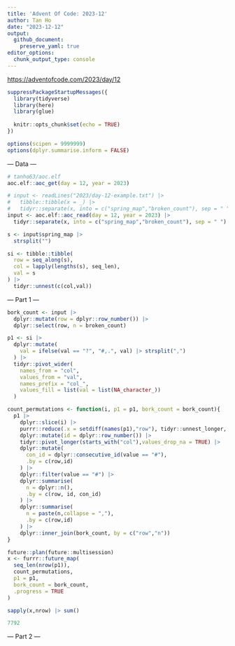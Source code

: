 ```yaml
---
title: 'Advent Of Code: 2023-12'
author: Tan Ho
date: "2023-12-12"
output: 
  github_document:
    preserve_yaml: true
editor_options: 
  chunk_output_type: console
---
```


<https://adventofcode.com/2023/day/12>

```r
suppressPackageStartupMessages({
  library(tidyverse)
  library(here)
  library(glue)
  
  knitr::opts_chunk$set(echo = TRUE)
})

options(scipen = 9999999)
options(dplyr.summarise.inform = FALSE)
```

--- Data ---

```r
# tanho63/aoc.elf
aoc.elf::aoc_get(day = 12, year = 2023)
```

```r
# input <- readLines("2023/day-12-example.txt") |> 
#   tibble::tibble(x = _) |> 
#   tidyr::separate(x, into = c("spring_map","broken_count"), sep = " ")
input <- aoc.elf::aoc_read(day = 12, year = 2023) |>
  tidyr::separate(x, into = c("spring_map","broken_count"), sep = " ")

s <- input$spring_map |> 
  strsplit("")

si <- tibble::tibble(
  row = seq_along(s),
  col = lapply(lengths(s), seq_len),
  val = s
) |> 
  tidyr::unnest(c(col,val))

```

--- Part 1 ---

```r
bork_count <- input |> 
  dplyr::mutate(row = dplyr::row_number()) |> 
  dplyr::select(row, n = broken_count)

p1 <- si |> 
  dplyr::mutate(
    val = ifelse(val == "?", "#,.", val) |> strsplit(",")
  ) |> 
  tidyr::pivot_wider(
    names_from = "col", 
    values_from = "val", 
    names_prefix = "col_",
    values_fill = list(val = list(NA_character_))
  )

count_permutations <- function(i, p1 = p1, bork_count = bork_count){
  p1 |> 
    dplyr::slice(i) |> 
    purrr::reduce(.x = setdiff(names(p1),"row"), tidyr::unnest_longer, .init = _) |> 
    dplyr::mutate(id = dplyr::row_number()) |> 
    tidyr::pivot_longer(starts_with("col"),values_drop_na = TRUE) |> 
    dplyr::mutate(
      con_id = dplyr::consecutive_id(value == "#"),
      .by = c(row,id)
    ) |> 
    dplyr::filter(value == "#") |> 
    dplyr::summarise(
      n = dplyr::n(),
      .by = c(row, id, con_id)
    ) |> 
    dplyr::summarise(
      n = paste(n,collapse = ","),
      .by = c(row,id)
    ) |> 
    dplyr::inner_join(bork_count, by = c("row","n"))
}

future::plan(future::multisession)
x <- furrr::future_map(
  seq_len(nrow(p1)),
  count_permutations,
  p1 = p1,
  bork_count = bork_count,
  .progress = TRUE
)

sapply(x,nrow) |> sum()
```
```r
7792
```

--- Part 2 ---

```r

```

